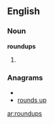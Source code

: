 ==English==

===Noun===
'''roundups'''

# {{plural of|[[roundup]]}}

===Anagrams===
* {{alphagram|dnoprsuu}}
* [[rounds up#English|rounds up]]

[[ar:roundups]]